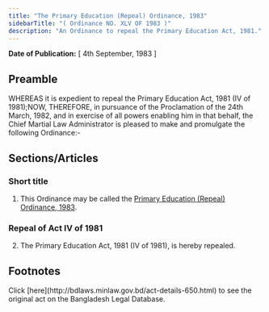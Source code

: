 ```yaml
---
title: "The Primary Education (Repeal) Ordinance, 1983"
sidebarTitle: "( Ordinance NO. XLV OF 1983 )"
description: "An Ordinance to repeal the Primary Education Act, 1981."
---
```


**Date of Publication:** [ 4th September, 1983 ]

## Preamble

WHEREAS it is expedient to repeal the Primary Education Act, 1981 (IV of 1981);NOW, THEREFORE, in pursuance of the Proclamation of the 24th March, 1982, and in exercise of all powers enabling him in that behalf, the Chief Martial Law Administrator is pleased to make and promulgate the following Ordinance:-

## Sections/Articles

### Short title

1. This Ordinance may be called the [Primary Education (Repeal) Ordinance, 1983](/laws/act-650 "Primary Education (Repeal) Ordinance, 1983").

### Repeal of Act IV of 1981

2. The Primary Education Act, 1981 (IV of 1981), is hereby repealed.

## Footnotes

<Note>
  Click [here](http://bdlaws.minlaw.gov.bd/act-details-650.html) to see the original act on the Bangladesh Legal Database.
</Note>
